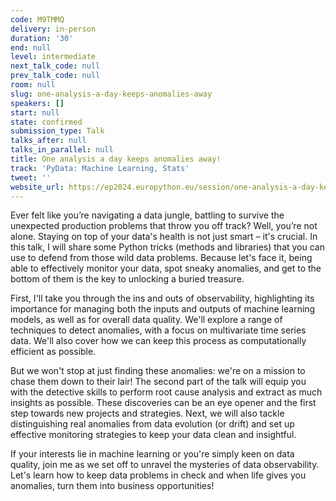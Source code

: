 ```yaml
---
code: M9TMMQ
delivery: in-person
duration: '30'
end: null
level: intermediate
next_talk_code: null
prev_talk_code: null
room: null
slug: one-analysis-a-day-keeps-anomalies-away
speakers: []
start: null
state: confirmed
submission_type: Talk
talks_after: null
talks_in_parallel: null
title: One analysis a day keeps anomalies away!
track: 'PyData: Machine Learning, Stats'
tweet: ''
website_url: https://ep2024.europython.eu/session/one-analysis-a-day-keeps-anomalies-away
---
```


Ever felt like you’re navigating a data jungle, battling to survive the unexpected production problems that throw you off track? Well, you’re not alone. Staying on top of your data's health is not just smart – it's crucial. In this talk, I will share some Python tricks (methods and libraries) that you can use to defend from those wild data problems. Because let's face it, being able to effectively monitor your data, spot sneaky anomalies, and get to the bottom of them is the key to unlocking a buried treasure.

First, I'll take you through the ins and outs of observability, highlighting its importance for managing both the inputs and outputs of machine learning models, as well as for overall data quality. We'll explore a range of techniques to detect anomalies, with a focus on multivariate time series data. We'll also cover how we can keep this process as computationally efficient as possible.

But we won't stop at just finding these anomalies: we're on a mission to chase them down to their lair! The second part of the talk will equip you with the detective skills to perform root cause analysis and extract as much insights as possible. These discoveries can be an eye opener and the first step towards new projects and strategies. Next, we will also tackle distinguishing real anomalies from data evolution (or drift) and set up effective monitoring strategies to keep your data clean and insightful.

If your interests lie in machine learning or you're simply keen on data quality, join me as we set off to unravel the mysteries of data observability. Let's learn how to keep data problems in check and when life gives you anomalies, turn them into business opportunities!
